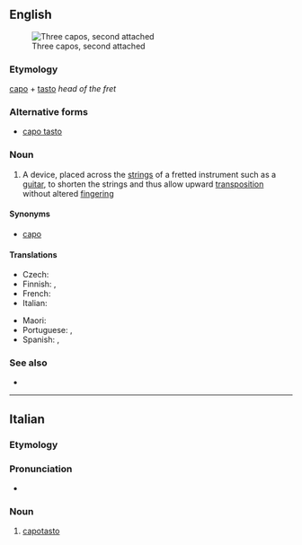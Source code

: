 {{also|capo tasto}}
==English==
[[File:Kapodaster (drei verschiedene Formen).jpg|thumb|Three capos, second attached]]

===Etymology===
{{etyl|it|en}} [[capo]] + [[tasto]] ''head of the fret''

===Alternative forms===
* [[capo tasto]]

===Noun===
{{en-noun}}

# {{lb|en|music}} A device, placed across the [[string]]s of a fretted instrument such as a [[guitar]], to shorten the strings and thus allow upward [[transposition]] without altered [[fingering]]

====Synonyms====
* [[capo]]

====Translations====
{{trans-top|device placed across the strings}}
* Czech: {{t|cs|kapodastr|m}}
* Finnish: {{t+|fi|kapo}}, {{t+|fi|capo}}
* French: {{t+|fr|capodastre}}
* Italian: {{t|it|capotasto}}
{{trans-mid}}
* Maori: {{t|mi|whakakopa }}
* Portuguese: {{t+|pt|pestana|f}}, {{t|pt|capotraste|m}}
* Spanish: {{t+|es|ceja|f}}, {{t+|es|cejilla|f}}
{{trans-bottom}}

===See also===
* {{commonslite|capo}}

----

==Italian==

===Etymology===
{{prefix|capo|tasto|lang=it}}

===Pronunciation===
* {{rhymes|asto|lang=it}}

===Noun===
{{it-noun|m}}

# {{lb|it|music}} [[#English|capotasto]]